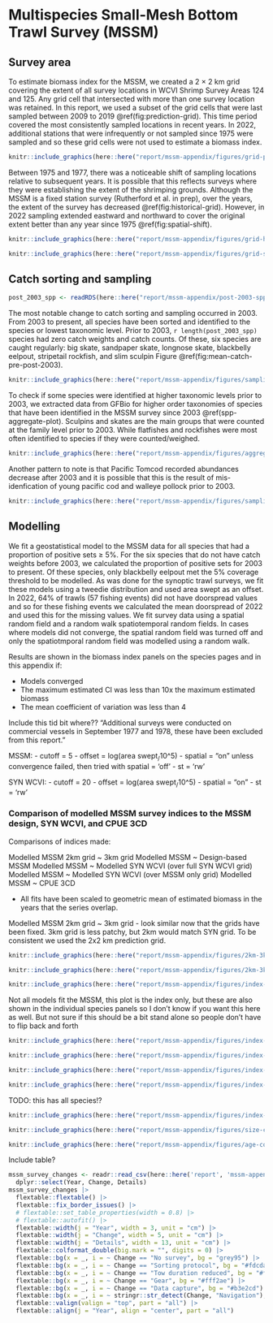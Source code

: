 # Multispecies Small-Mesh Bottom Trawl Survey (MSSM) {#app:mssm-appendix}

## Survey area

To estimate biomass index for the MSSM, we created a 2 $\times$ 2 km grid covering the extent of all survey locations in WCVI Shrimp Survey Areas 124 and 125.
Any grid cell that intersected with more than one survey location was retained.
In this report, we used a subset of the grid cells that were last sampled between 2009 to 2019 \@ref(fig:prediction-grid).
This time period covered the most consistently sampled locations in recent years.
In 2022, additional stations that were infrequently or not sampled since 1975 were sampled and so these grid cells were not used to estimate a biomass index.

```r

knitr::include_graphics(here::here("report/mssm-appendix/figures/grid-prediction-2009.png"), dpi = NA)

```

Between 1975 and 1977, there was a noticeable shift of sampling locations relative to subsequent years.
It is possible that this reflects surveys where they were establishing the extent of the shrimping grounds.
Although the MSSM is a fixed station survey (Rutherford et al. in prep), over the years, the extent of the survey has decreased \@ref(fig:historical-grid). 
However, in 2022 sampling extended eastward and northward to cover the original extent better than any year since 1975 \@ref(fig:spatial-shift).

```r

knitr::include_graphics(here::here("report/mssm-appendix/figures/grid-historical-nav-changes_no-points.png"), dpi = NA)

```

```r
knitr::include_graphics(here::here("report/mssm-appendix/figures/grid-spatial-sampling-changes.png"), dpi = NA)
```

## Catch sorting and sampling

```r
post_2003_spp <- readRDS(here::here("report/mssm-appendix/post-2003-spp.rds"))
```

The most notable change to catch sorting and sampling occurred in 2003.
From 2003 to present, all species have been sorted and identified to the species or lowest taxonomic level.
Prior to 2003, `r length(post_2003_spp)` species had zero catch weights and catch counts.
Of these, six species are caught regularly: big skate, sandpaper skate, longnose skate, blackbelly eelpout, stripetail rockfish, and slim sculpin Figure \@ref(fig:mean-catch-pre-post-2003).

```r

knitr::include_graphics(here::here("report/mssm-appendix/figures/sampling-2003.png"), dpi = NA)

```

To check if some species were identified at higher taxonomic levels prior to 2003, we extracted data from GFBio for higher order taxonomies of species that have been identified in the MSSM survey since 2003 \@ref(spp-aggregate-plot).
Sculpins and skates are the main groups that were counted at the family level prior to 2003.
While flatfishes and rockfishes were most often identified to species if they were counted/weighed.

```r

knitr::include_graphics(here::here("report/mssm-appendix/figures/aggregated-spp-plot.png"), dpi = NA)

```

Another pattern to note is that Pacific Tomcod recorded abundances decrease after 2003 and it is possible that this is the result of mis-idenfication of young pacific cod and walleye pollock prior to 2003.

```r

knitr::include_graphics(here::here("report/mssm-appendix/figures/sampling-cod.png"), dpi = NA)

```

## Modelling

We fit a geostatistical model to the MSSM data for all species that had a proportion of positive sets $\ge$ 5%. 
For the six species that do not have catch weights before 2003, we calculated the proportion of positive sets for 2003 to present. 
Of these species, only blackbelly eelpout met the 5% coverage threshold to be modelled. 
As was done for the synoptic trawl surveys, we fit these models using a tweedie distribution and used area swept as an offset.
In 2022, 64% of trawls (57 fishing events) did not have doorspread values and so for these fishing events we calculated the mean doorspread of 2022 and used this for the missing values. 
We fit survey data using a spatial random field and a random walk spatiotemporal random fields.
In cases where models did not converge, the spatial random field was turned off and only the spatiotmporal random field was modelled using a random walk.

Results are shown in the biomass index panels on the species pages and in this appendix if:

* Models converged
* The maximum estimated CI was less than 10x the maximum estimated biomass
* The mean coefficient of variation was less than 4

Include this tid bit where?? "Additional surveys were conducted on commercial vessels in September 1977 and 1978, these have been excluded from this report."

MSSM:
- cutoff = 5
- offset = log(area swept~/~10^5)
- spatial = "on" unless convergence failed, then tried with spatial = 'off'
- st = 'rw'

SYN WCVI:
- cutoff = 20
- offset = log(area swept~/~10^5)
- spatial = "on"
- st = 'rw'

### Comparison of modelled MSSM survey indices to the MSSM design, SYN WCVI, and CPUE 3CD

Comparisons of indices made:

Modelled MSSM 2km grid ~ 3km grid
Modelled MSSM ~ Design-based MSSM
Modelled MSSM ~ Modelled SYN WCVI (over full SYN WCVI grid)
Modelled MSSM ~ Modelled SYN WCVI (over MSSM only grid)
Modelled MSSM ~ CPUE 3CD

- All fits have been scaled to geometric mean of estimated biomass in the years that the series overlap.

Modelled MSSM 2km grid ~ 3km grid - look similar now that the grids have been fixed. 3km grid is less patchy, but 2km would match SYN grid. To be consistent we used the 2x2 km prediction grid.

```r

knitr::include_graphics(here::here("report/mssm-appendix/figures/2km-3km-grid-comp.png"), dpi = NA)

```

```r

knitr::include_graphics(here::here("report/mssm-appendix/figures/2km-3km-grid-model-comp.png"), dpi = NA)

```

```r

knitr::include_graphics(here::here("report/mssm-appendix/figures/index-model-design.png"), dpi = NA)
```

Not all models fit the MSSM, this plot is the index only, but these are also shown in the individual species panels so I don't know if you want this here as well.
But not sure if this should be a bit stand alone so people don't have to flip back and forth

```r
knitr::include_graphics(here::here("report/mssm-appendix/figures/index-mssm-design.png"), dpi = NA)
```

```r
knitr::include_graphics(here::here("report/mssm-appendix/figures/index-mssm-model-syn-wcvi-model.png"), dpi = NA)
```

```r
knitr::include_graphics(here::here("report/mssm-appendix/figures/index-mssm-model-syn-wcvi-model-mssm-grid.png"), dpi = NA)
```

```r
knitr::include_graphics(here::here("report/mssm-appendix/figures/index-mssm-model-cpue3CD.png"), dpi = NA)

```

TODO: this has all species!?

```r
knitr::include_graphics(here::here("report/mssm-appendix/figures/index-correlation.png"), dpi = NA)
```

```r

knitr::include_graphics(here::here("report/mssm-appendix/figures/size-comp.png"), dpi = NA)

```

```r

knitr::include_graphics(here::here("report/mssm-appendix/figures/age-comp.png"), dpi = NA)

```

Include table?

```r

mssm_survey_changes <- readr::read_csv(here::here('report', 'mssm-appendix', 'mssm-survey-changes.csv')) |>
  dplyr::select(Year, Change, Details)
mssm_survey_changes |>
  flextable::flextable() |>
  flextable::fix_border_issues() |>
  # flextable::set_table_properties(width = 0.8) |>
  # flextable::autofit() |>
  flextable::width(j = "Year", width = 3, unit = "cm") |>
  flextable::width(j = "Change", width = 5, unit = "cm") |>
  flextable::width(j = "Details", width = 13, unit = "cm") |>
  flextable::colformat_double(big.mark = "", digits = 0) |>
  flextable::bg(x = _, i = ~ Change == "No survey", bg = "grey95") |>
  flextable::bg(x = _, i = ~ Change == "Sorting protocol", bg = "#fdcdac") |>
  flextable::bg(x = _, i = ~ Change == "Tow duration reduced", bg = "#f1e2cc") |>
  flextable::bg(x = _, i = ~ Change == "Gear", bg = "#fff2ae") |>
  flextable::bg(x = _, i = ~ Change == "Data capture", bg = "#b3e2cd") |>
  flextable::bg(x = _, i = ~ stringr::str_detect(Change, "Navigation"), bg = "#f4cae4") |>
  flextable::valign(valign = "top", part = "all") |>
  flextable::align(j = "Year", align = "center", part = "all")

```
